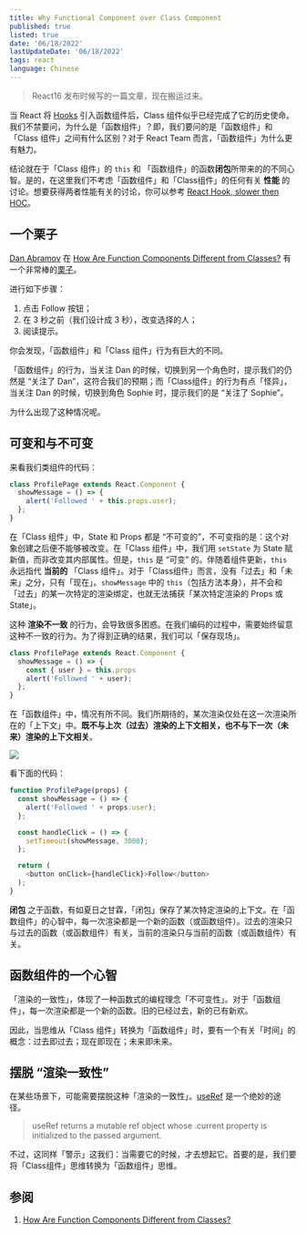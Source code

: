 ```yaml
---
title: Why Functional Component over Class Component
published: true
listed: true
date: '06/18/2022'
lastUpdateDate: '06/18/2022'
tags: react
language: Chinese
---
```


> React16 发布时候写的一篇文章，现在搬运过来。

当 React 将 [Hooks](https://reactjs.org/docs/hooks-intro.html) 引入函数组件后，Class 组件似乎已经完成了它的历史使命。我们不禁要问，为什么是「函数组件」？即，我们要问的是「函数组件」和「Class 组件」之间有什么区别？对于 React Team 而言，「函数组件」为什么更有魅力。

结论就在于「Class 组件」的 `this` 和 「函数组件」的函数**闭包**所带来的的不同心智。是的，在这里我们不考虑「函数组件」和「Class组件」的任何有关 **性能** 的讨论。想要获得两者性能有关的讨论，你可以参考 [React Hook, slower then HOC](https://medium.com/@dan_abramov/this-benchmark-is-indeed-flawed-c3d6b5b6f97f)。

## 一个栗子

[Dan Abramov](https://mobile.twitter.com/dan_abramov) 在 [How Are Function Components Different from Classes?](https://overreacted.io/how-are-function-components-different-from-classes/) 有一个非常棒的[栗子](https://codesandbox.io/s/pjqnl16lm7)。

进行如下步骤：

1.  点击 Follow 按钮；
2.  在 3 秒之前（我们设计成 3 秒），改变选择的人；
3.  阅读提示。

你会发现，「函数组件」和「Class 组件」行为有巨大的不同。

「函数组件」的行为，当关注 Dan 的时候，切换到另一个角色时，提示我们的仍然是 “关注了 Dan”，这符合我们的预期；而「Class组件」的行为有点「怪异」，当关注 Dan 的时候，切换到角色 Sophie 时，提示我们的是 “关注了 Sophie”。

为什么出现了这种情况呢。

## 可变和与不可变

来看我们类组件的代码：

```js
class ProfilePage extends React.Component {
  showMessage = () => {
    alert('Followed ' + this.props.user);
  };
}
```

在「Class 组件」中，State 和 Props 都是 “不可变的”，不可变指的是：这个对象创建之后便不能够被改变。在「Class 组件」中，我们用 `setState` 为 State 赋新值，而非改变其内部属性。但是，`this` 是 “可变” 的。伴随着组件更新，`this` 永远指代 **当前的** 「Class 组件」。对于「Class组件」而言，没有「过去」和「未来」之分，只有「现在」。`showMessage` 中的 `this`（包括方法本身），并不会和「过去」的某一次特定的渲染绑定，也就无法捕获「某次特定渲染的 Props 或 State」。

这种 **渲染不一致** 的行为，会导致很多困惑。在我们编码的过程中，需要始终留意这种不一致的行为。为了得到正确的结果，我们可以「保存现场」。

```js
class ProfilePage extends React.Component {
  showMessage = () => {
	const { user } = this.props
    alert('Followed ' + user);
  };
}
```


在「函数组件」中，情况有所不同。我们所期待的，某次渲染仅处在这一次渲染所在的「上下文」中。**既不与上次（过去）渲染的上下文相关，也不与下一次（未来）渲染的上下文相关**。

![](https://nazha-image-store.oss-cn-shanghai.aliyuncs.com/frontends/hooks-render.svg)

看下面的代码：

```js
function ProfilePage(props) {
  const showMessage = () => {
    alert('Followed ' + props.user);
  };

  const handleClick = () => {
    setTimeout(showMessage, 3000);
  };

  return (
    <button onClick={handleClick}>Follow</button>
  );
}
```

**闭包** 之于函数，有如夏日之甘霖，「闭包」保存了某次特定渲染的上下文。在「函数组件」的心智中，每一次渲染都是一个新的函数（或函数组件）。过去的渲染只与过去的函数（或函数组件）有关，当前的渲染只与当前的函数（或函数组件）有关。

## 函数组件的一个心智

「渲染的一致性」，体现了一种函数式的编程理念「不可变性」。对于「函数组件」，每一次渲染都是一个新的函数。旧的已经过去，新的已有新欢。

因此，当思维从「Class 组件」转换为「函数组件」时，要有一个有关「时间」的概念：过去即过去；现在即现在；未来即未来。

## 摆脱 “渲染一致性”

在某些场景下，可能需要摆脱这种「渲染的一致性」。[useRef](https://reactjs.org/docs/hooks-reference.html#useref) 是一个绝妙的途径。

> useRef returns a mutable ref object whose .current property is initialized to the passed argument.

不过，这同样「警示」这我们：当需要它的时候，才去想起它。首要的是，我们要将「Class组件」思维转换为「函数组件」思维。

## 参阅

1.  [How Are Function Components Different from Classes?](https://overreacted.io/how-are-function-components-different-from-classes/)
